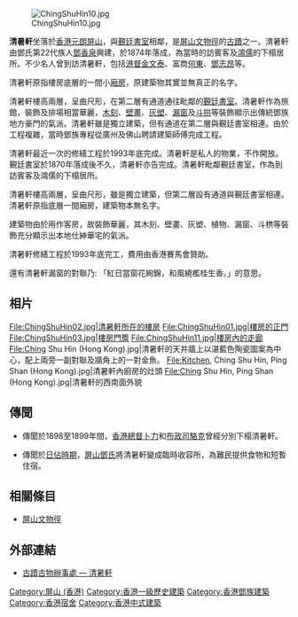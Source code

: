 {{Refimprove|time=2017-10-17T19:54:19+00:00}}
{{coord|22|26|38.97|N|114|00|26.54|E|type:landmark|display=title}}
[[File:ChingShuHin10.jpg|thumb]]

'''清暑軒'''坐落於[[香港|香港]][[元朗|元朗]][[屏山_(香港)|屏山]]，與[[覲廷書室|覲廷書室]]相鄰，是[[屏山文物徑|屏山文物徑]]的[[古蹟|古蹟]]之一。清暑軒由鄧氏第22代族人[[鄧香泉|鄧香泉]]興建，於1874年落成，為當時的訪賓客及[[鴻儒|鴻儒]]的下榻居所。不少名人曾到訪清暑軒，包括[[港督|港督]][[金文泰|金文泰]]、富商[[何東|何東]]、[[鄧志昂|鄧志昂]]等。

清暑軒原指樓房底層的一間小[[廂房|廂房]]，原建築物其實並無真正的名字。

清暑軒樓高兩層，呈曲尺形，在第二層有通道通往毗鄰的[[覲廷書室|覲廷書室]]。清暑軒作為旅館，裝飾及排場相當華麗，[[木刻|木刻]]、[[壁畫|壁畫]]、[[灰塑|灰塑]]、[[漏窗|漏窗]]及[[斗拱|斗拱]]等裝飾顯示出傳統鄧族地方豪門的氣派。清暑軒雖是獨立建築，但有通道在第二層與覲廷書室相連。由於工程複雜，當時鄧族專程從廣州及佛山聘請建築師傅完成工程。

清暑軒最近一次的修繕工程於1993年底完成。清暑軒是私人的物業，不作開放。
覲廷書室於1870年落成後不久，清暑軒亦告完成。清暑軒毗鄰覲廷書室，作為到訪賓客及鴻儒的下榻居所。 

清暑軒樓高兩層，呈曲尺形，雖是獨立建築，但第二層設有通道與覲廷書室相連。清暑軒原指底層一間廂房，建築物本無名字。 

建築物由於用作客房，故裝飾華麗，其木刻、壁畫、灰塑、植物、漏窗、斗栱等裝飾充分顯示出本地仕紳華宅的氣派。 

清暑軒修繕工程於1993年底完工，費用由香港賽馬會贊助。

還有清暑軒漏窗的對聯乃: 「紅日當窗花絢錦，和風繞檻桂生香。」的意思。

==相片==
<gallery>
File:ChingShuHin02.jpg|清暑軒所在的樓房
File:ChingShuHin01.jpg|樓房的正門
File:ChingShuHin03.jpg|樓房門簷
File:ChingShuHin11.jpg|樓房內的走廊
File:Ching Shu Hin (Hong Kong).jpg|清暑軒的天井牆上以湛藍色陶瓷圖案為中心，配上兩旁一副對聯及牆角上的一對金魚。
File:Kitchen, Ching Shu Hin, Ping Shan (Hong Kong).jpg|清暑軒內廚房的灶頭
File:Ching Shu Hin, Ping Shan (Hong Kong).jpg|清暑軒的西南面外貌
</gallery>

==傳聞==
{{unreferenced-section|time=2017-10-17}}
*傳聞於1898至1899年間，[[香港總督|香港總督]][[卜力|卜力]]和[[布政司|布政司]][[駱克|駱克]]曾經分別下榻清暑軒。

*傳聞於[[香港日佔時期|日佔時期]]，[[屏山鄧氏|屏山鄧氏]]將清暑軒變成臨時收容所，為難民提供食物和短暫住宿。

==相關條目==
*[[屏山文物徑|屏山文物徑]]

==外部連結==
*[https://web.archive.org/web/20120124232421/http://www.lcsd.gov.hk/CE/Museum/Monument/b5/trails_pingshan1.php?tid=3 古蹟古物辦事處 — 清暑軒]

{{屏山文物徑文物}}
{{香港一級歷史建築}}
[[Category:屏山_(香港)|Category:屏山 (香港)]]
[[Category:香港一級歷史建築|Category:香港一級歷史建築]]
[[Category:香港鄧族建築|Category:香港鄧族建築]]
[[Category:香港宿舍|Category:香港宿舍]]
[[Category:香港中式建築|Category:香港中式建築]]